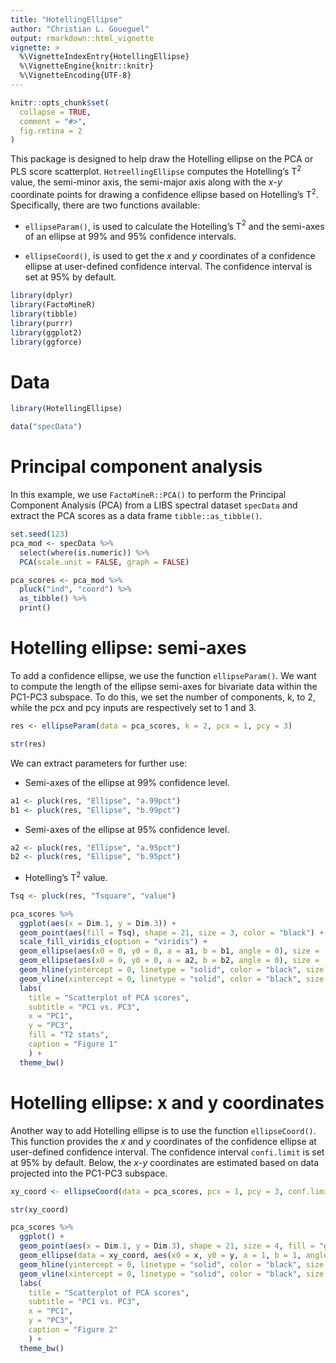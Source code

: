 ```yaml
---
title: "HotellingEllipse"
author: "Christian L. Goueguel"
output: rmarkdown::html_vignette
vignette: >
  %\VignetteIndexEntry{HotellingEllipse}
  %\VignetteEngine{knitr::knitr}
  %\VignetteEncoding{UTF-8}
---
```


```r
knitr::opts_chunk$set(
  collapse = TRUE,
  comment = "#>",
  fig.retina = 2
)
```

This package is designed to help draw the Hotelling ellipse on the PCA or PLS score scatterplot. `HotreellingEllipse` computes the Hotelling’s T$^2$ value, the semi-minor axis, the semi-major axis along with the *x*-*y* coordinate points for drawing a confidence ellipse based on Hotelling’s T$^2$. Specifically, there are two functions available:

  * `ellipseParam()`, is used to calculate the Hotelling’s T$^2$ and the semi-axes of an ellipse at 99% and 95% confidence intervals.
  
  * `ellipseCoord()`, is used to get the *x* and *y* coordinates of a confidence ellipse at user-defined confidence interval. The confidence interval is set at 95% by default. 


```r
library(dplyr)
library(FactoMineR)
library(tibble)
library(purrr)
library(ggplot2)
library(ggforce)
```

# Data

```r
library(HotellingEllipse)
```

```r
data("specData")
```

# Principal component analysis

In this example, we use `FactoMineR::PCA()` to perform the Principal Component Analysis (PCA) from a LIBS spectral dataset `specData` and extract the PCA scores as a data frame `tibble::as_tibble()`. 

```r
set.seed(123)
pca_mod <- specData %>%
  select(where(is.numeric)) %>%
  PCA(scale.unit = FALSE, graph = FALSE)
```

```r
pca_scores <- pca_mod %>%
  pluck("ind", "coord") %>%
  as_tibble() %>%
  print()
```

# Hotelling ellipse: semi-axes 

To add a confidence ellipse, we use the function `ellipseParam()`. We want to compute the length of the ellipse semi-axes for bivariate data within the PC1-PC3 subspace. To do this, we set the number of components, k, to 2, while the pcx and pcy inputs are respectively set to 1 and 3.

```r
res <- ellipseParam(data = pca_scores, k = 2, pcx = 1, pcy = 3)
```

```r
str(res)
```

We can extract parameters for further use:

  * Semi-axes of the ellipse at 99% confidence level.

```r
a1 <- pluck(res, "Ellipse", "a.99pct")
b1 <- pluck(res, "Ellipse", "b.99pct")
```

  * Semi-axes of the ellipse at 95% confidence level.

```r
a2 <- pluck(res, "Ellipse", "a.95pct")
b2 <- pluck(res, "Ellipse", "b.95pct")
```

  * Hotelling’s T$^2$ value.

```r
Tsq <- pluck(res, "Tsquare", "value")
```

```r
pca_scores %>%
  ggplot(aes(x = Dim.1, y = Dim.3)) +
  geom_point(aes(fill = Tsq), shape = 21, size = 3, color = "black") +
  scale_fill_viridis_c(option = "viridis") +
  geom_ellipse(aes(x0 = 0, y0 = 0, a = a1, b = b1, angle = 0), size = .5, linetype = "dotted") + 
  geom_ellipse(aes(x0 = 0, y0 = 0, a = a2, b = b2, angle = 0), size = .5, linetype = "dashed") +
  geom_hline(yintercept = 0, linetype = "solid", color = "black", size = .2) +
  geom_vline(xintercept = 0, linetype = "solid", color = "black", size = .2) +
  labs(
    title = "Scatterplot of PCA scores", 
    subtitle = "PC1 vs. PC3", 
    x = "PC1", 
    y = "PC3", 
    fill = "T2 stats", 
    caption = "Figure 1"
    ) +
  theme_bw()
```

# Hotelling ellipse: x and y coordinates

Another way to add Hotelling ellipse is to use the function `ellipseCoord()`. This function provides the *x* and *y* coordinates of the confidence ellipse at user-defined confidence interval. The confidence interval `confi.limit` is set at 95% by default. Below, the *x*-*y* coordinates are estimated based on data projected into the PC1-PC3 subspace.

```r
xy_coord <- ellipseCoord(data = pca_scores, pcx = 1, pcy = 3, conf.limit = 0.95, pts = 500)
```

```r
str(xy_coord)
```

```r
pca_scores %>%
  ggplot() +
  geom_point(aes(x = Dim.1, y = Dim.3), shape = 21, size = 4, fill = "gold", color = "black") +
  geom_ellipse(data = xy_coord, aes(x0 = x, y0 = y, a = 1, b = 1, angle = 0), size = .5, linetype = "dashed") +
  geom_hline(yintercept = 0, linetype = "solid", color = "black", size = .2) +
  geom_vline(xintercept = 0, linetype = "solid", color = "black", size = .2) +
  labs(
    title = "Scatterplot of PCA scores", 
    subtitle = "PC1 vs. PC3", 
    x = "PC1", 
    y = "PC3", 
    caption = "Figure 2"
    ) +
  theme_bw()
```
